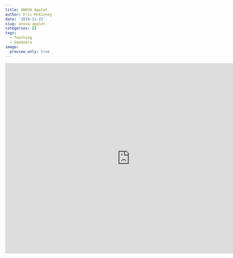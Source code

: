 ```yaml
---
title: ANOVA Applet
author: Eric McKinney
date: '2019-11-22'
slug: anova-applet
categories: []
tags:
  - Teaching
  - GeoGebra
image:
  preview_only: true
---
```


<iframe scrolling="no" title="ANOVA" src="https://www.geogebra.org/material/iframe/id/yxeu9exn/width/800/height/610/border/888888/sfsb/true/smb/false/stb/false/stbh/false/ai/false/asb/false/sri/true/rc/false/ld/false/sdz/false/ctl/false" width="800px" height="610px" style="border:0px;" allowfullscreen> </iframe>
